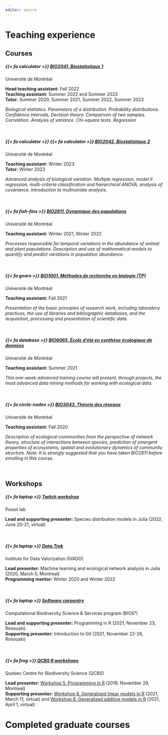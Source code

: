 ```yaml
---
editor: source
---
```


# Teaching experience

## Courses

##### {{< fa calculator >}} [BIO2041. Biostatistique  1](https://admission.umontreal.ca/cours-et-horaires/cours/bio-2041/) 
Université de Montréal\

**Head teaching assistant:** Fall 2022\
**Teaching assistant:** Summer 2022 and Summer 2023\
**Tutor:** Summer 2020, Summer 2021, Summer 2022, Summer 2023\

*Biological statistics. Parameters of a distribution. Probability distributions. Confidence intervals. Decision theory. Comparison of two samples. Correlation. Analysis of variance. Chi-square tests. Regression*

<br>

##### {{< fa calculator >}} {{< fa calculator >}} [BIO2042. Biostatistique 2](https://admission.umontreal.ca/cours-et-horaires/cours/bio-2042/) 
Université de Montréal\

**Teaching assistant:** Winter 2023\
**Tutor:** Winter 2023\

*Advanced analysis of biological variation. Multiple regression, model II regression, multi-criteria classification and hierarchical ANOVA, analysis of covariance. Introduction to multivariate analysis.*

<br>

##### {{< fa fish-fins >}} [BIO2811. Dynamique des populations](https://admission.umontreal.ca/cours-et-horaires/cours/bio-2811/) 
Université de Montréal\

**Teaching assistant:** Winter 2021, Winter 2022\

*Processes responsible for temporal variations in the abundance of animal and plant populations. Description and use of mathematical models to quantify and predict variations in population abundance.*

<br>

##### {{< fa gears >}} [BIO1001. Méthodes de recherche en biologie (TP)](https://admission.umontreal.ca/cours-et-horaires/cours/bio-1001/) 
Université de Montréal\

**Teaching assistant:** Fall 2021\

*Presentation of the basic principles of research work, including laboratory practices, the use of libraries and bibliographic databases, and the acquisition, processing and presentation of scientific data.* 

<br>

##### {{< fa database >}} [BIO6065. École d'été en synthèse écologique de données](https://admission.umontreal.ca/cours-et-horaires/cours/bio-6065/) 
Université de Montréal\

**Teaching assistant:** Summer 2021\

*This one-week advanced training course will present, through projects, the most advanced data mining methods for working with ecological data.*

<br>

##### {{< fa circle-nodes >}} [BIO3043. Théorie des réseaux](https://admission.umontreal.ca/cours-et-horaires/cours/bio-3043/) 
Université de Montréal\

**Teaching assistant:** Fall 2020\

*Description of ecological communities from the perspective of network theory, structure of interactions between species, prediction of emergent properties of ecosystems, spatial and evolutionary dynamics of community structure. Note: It is strongly suggested that you have taken BIO2811 before enrolling in this course.*

<br>

## Workshops

##### {{< fa laptop >}} [Twitch workshop](https://www.twitch.tv/poisotlab)
Poisot lab\

**Lead and supporting presenter:** Species distribution models in Julia (2022, June 20-21, virtual)

<br>

##### {{< fa laptop >}} [Data.Trek](https://ivado.ca/en/events/the-100-days-of-data-trek-challenge-2/) 
Institute for Data Valorization (IVADO)\

**Lead presenter:** Machine learning and ecological network analysis in Julia (2020, March 5, Montreal)\
**Programming mentor:** Winter 2020 and Winter 2022\

<br>

##### {{< fa laptop >}} [Software carpentry](https://software-carpentry.org/)
Computational Biodiversity Science & Services program (BIOS²)\

**Lead and supporting presenter:** Programming in R (2021, November 23, Rimouski)\
**Supporting presenter:** Introduction to Git (2021, November 22-26, Rimouski)\

<br>

##### {{< fa frog >}} [QCBS R workshops](https://r.qcbs.ca/)
Quebec Centre for Biodiversity Science (QCBS)\

**Lead presenter:** [Workshop 5. Programming in R](https://r.qcbs.ca/workshops/r-workshop-05/) (2019, November 29, Montreal)\
**Supporting presenter:** [Workshop 6. Generalized linear models in R](https://r.qcbs.ca/workshops/r-workshop-06/) (2021, March 11, virtual) and [Workshop 8. Generalized additive models in R](https://r.qcbs.ca/workshops/r-workshop-08/) (2021, April 1, virtual)

# Completed graduate courses

